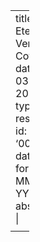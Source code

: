 ---
title: Eternal Vertex Cover
date: 11 03 2022
type: research
id: '00006'
date-format: MMM D, YYYY
abstract: |
    <p>Joint work with Saraswati Nanoti ⸱ To appear at <a href="https://logic.pdmi.ras.ru/csr2022/">CSR 2022</a> ⸱ Preprint available from <a href="https://arxiv.org/abs/2201.03820">ArXiV</a></p>

    <p>Eternal Vertex Cover is a dynamic variant of the vertex cover problem. The complexity of the problem on bipartite graphs is open, as is the question of whether the problem admits a polynomial kernel. We settle both these questions by showing that Eternal Vertex Cover is NP-hard and does not admit a polynomial compression even on bipartite graphs of diameter six. We also show that the problem admits a polynomial time algorithm on the class of cobipartite graphs.</p>
---